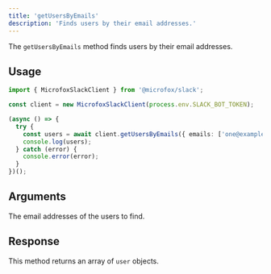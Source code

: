 ```yaml
---
title: 'getUsersByEmails'
description: 'Finds users by their email addresses.'
---
```


The `getUsersByEmails` method finds users by their email addresses.

## Usage

```typescript
import { MicrofoxSlackClient } from '@microfox/slack';

const client = new MicrofoxSlackClient(process.env.SLACK_BOT_TOKEN);

(async () => {
  try {
    const users = await client.getUsersByEmails({ emails: ['one@example.com', 'two@example.com'] });
    console.log(users);
  } catch (error) {
    console.error(error);
  }
})();
```

## Arguments

<Properties>
    <Property name="emails" type="string[]" required>
        The email addresses of the users to find.
    </Property>
</Properties>

## Response

This method returns an array of `user` objects.
